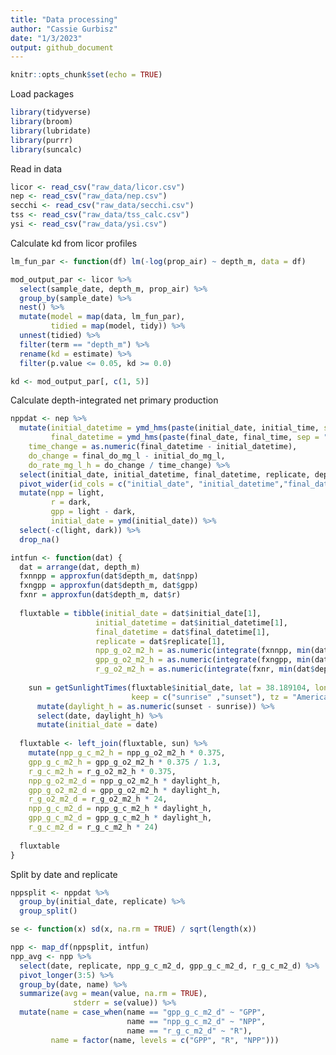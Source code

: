 ```yaml
---
title: "Data processing"
author: "Cassie Gurbisz"
date: "1/3/2023"
output: github_document
---
```


```r
knitr::opts_chunk$set(echo = TRUE)
```

Load packages
```r
library(tidyverse)
library(broom)
library(lubridate)
library(purrr)
library(suncalc)
```

Read in data
```r
licor <- read_csv("raw_data/licor.csv")
nep <- read_csv("raw_data/nep.csv")
secchi <- read_csv("raw_data/secchi.csv")
tss <- read_csv("raw_data/tss_calc.csv")
ysi <- read_csv("raw_data/ysi.csv")
```

Calculate kd from licor profiles
```r
lm_fun_par <- function(df) lm(-log(prop_air) ~ depth_m, data = df)

mod_output_par <- licor %>%
  select(sample_date, depth_m, prop_air) %>%
  group_by(sample_date) %>%
  nest() %>%
  mutate(model = map(data, lm_fun_par),
         tidied = map(model, tidy)) %>%
  unnest(tidied) %>%
  filter(term == "depth_m") %>%
  rename(kd = estimate) %>%
  filter(p.value <= 0.05, kd >= 0.0)

kd <- mod_output_par[, c(1, 5)]
```

Calculate depth-integrated net primary production
```r
nppdat <- nep %>%
  mutate(initial_datetime = ymd_hms(paste(initial_date, initial_time, sep = " ")),
         final_datetime = ymd_hms(paste(final_date, final_time, sep = " ")),
    time_change = as.numeric(final_datetime - initial_datetime),
    do_change = final_do_mg_l - initial_do_mg_l,
    do_rate_mg_l_h = do_change / time_change) %>%
  select(initial_date, initial_datetime, final_datetime, replicate, depth, depth_m, treatment, do_rate_mg_l_h) %>%
  pivot_wider(id_cols = c("initial_date", "initial_datetime","final_datetime", "replicate", "depth_m", "depth", "depth_m"), names_from = treatment, values_from = do_rate_mg_l_h) %>%
  mutate(npp = light,
         r = dark,
         gpp = light - dark,
         initial_date = ymd(initial_date)) %>%
  select(-c(light, dark)) %>%
  drop_na()
```

```r
intfun <- function(dat) {
  dat = arrange(dat, depth_m)
  fxnnpp = approxfun(dat$depth_m, dat$npp)
  fxngpp = approxfun(dat$depth_m, dat$gpp)
  fxnr = approxfun(dat$depth_m, dat$r)
  
  fluxtable = tibble(initial_date = dat$initial_date[1],
                   initial_datetime = dat$initial_datetime[1],
                   final_datetime = dat$final_datetime[1],
                   replicate = dat$replicate[1],
                   npp_g_o2_m2_h = as.numeric(integrate(fxnnpp, min(dat$depth_m), max(dat$depth_m))[1]),
                   gpp_g_o2_m2_h = as.numeric(integrate(fxngpp, min(dat$depth_m), max(dat$depth_m))[1]),
                   r_g_o2_m2_h = as.numeric(integrate(fxnr, min(dat$depth_m), max(dat$depth_m))[1]))
  
    sun = getSunlightTimes(fluxtable$initial_date, lat = 38.189104, lon = -76.433362, 
                           keep = c("sunrise" ,"sunset"), tz = "America/New_York") %>% 
      mutate(daylight_h = as.numeric(sunset - sunrise)) %>%
      select(date, daylight_h) %>%
      mutate(initial_date = date)
  
  fluxtable <- left_join(fluxtable, sun) %>%
    mutate(npp_g_c_m2_h = npp_g_o2_m2_h * 0.375,
    gpp_g_c_m2_h = gpp_g_o2_m2_h * 0.375 / 1.3,
    r_g_c_m2_h = r_g_o2_m2_h * 0.375,
    npp_g_o2_m2_d = npp_g_o2_m2_h * daylight_h,
    gpp_g_o2_m2_d = gpp_g_o2_m2_h * daylight_h,
    r_g_o2_m2_d = r_g_o2_m2_h * 24,
    npp_g_c_m2_d = npp_g_c_m2_h * daylight_h,
    gpp_g_c_m2_d = gpp_g_c_m2_h * daylight_h,
    r_g_c_m2_d = r_g_c_m2_h * 24)
    
  fluxtable
}
```

Split by date and replicate
```r
nppsplit <- nppdat %>%
  group_by(initial_date, replicate) %>%
  group_split()
```

```r
se <- function(x) sd(x, na.rm = TRUE) / sqrt(length(x))

npp <- map_df(nppsplit, intfun)
npp_avg <- npp %>%
  select(date, replicate, npp_g_c_m2_d, gpp_g_c_m2_d, r_g_c_m2_d) %>%
  pivot_longer(3:5) %>%
  group_by(date, name) %>%
  summarize(avg = mean(value, na.rm = TRUE),
              stderr = se(value)) %>%
  mutate(name = case_when(name == "gpp_g_c_m2_d" ~ "GPP",
                          name == "npp_g_c_m2_d" ~ "NPP",
                          name == "r_g_c_m2_d" ~ "R"),
         name = factor(name, levels = c("GPP", "R", "NPP")))
```